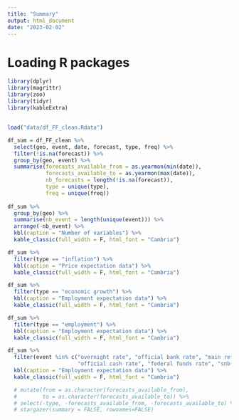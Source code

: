 ```yaml
---
title: "Summary"
output: html_document
date: "2023-02-02"
---
```


# Loading R packages
```r
library(dplyr)
library(magrittr)
library(zoo)
library(tidyr)
library(kableExtra)
```

## 
```r
load("data/df_FF_clean.Rdata")

df_sum = df_FF_clean %>%
  select(geo, event, date, forecast, type, freq) %>%
  filter(!is.na(forecast)) %>%
  group_by(geo, event) %>%
  summarise(forecasts_available_from = as.yearmon(min(date)),
            forecasts_available_to = as.yearmon(max(date)),
            nb_forecasts = length(!is.na(forecast)),
            type = unique(type),
            freq = unique(freq))
  
df_sum %>%
  group_by(geo) %>%
  summarise(nb_event = length(unique(event))) %>%
  arrange(-nb_event) %>%
  kbl(caption = "Number of variables") %>%
  kable_classic(full_width = F, html_font = "Cambria")

df_sum %>%
  filter(type == "inflation") %>%
  kbl(caption = "Price expectation data") %>%
  kable_classic(full_width = F, html_font = "Cambria")

df_sum %>%
  filter(type == "economic growth") %>%
  kbl(caption = "Employment expectation data") %>%
  kable_classic(full_width = F, html_font = "Cambria")

df_sum %>%
  filter(type == "employment") %>%
  kbl(caption = "Employment expectation data") %>%
  kable_classic(full_width = F, html_font = "Cambria")

df_sum %>%
  filter(event %in% c("overnight rate", "official bank rate", "main refinancing rate",
                      "official cash rate", "federal funds rate", "snb policy rate")) %>%
  kbl(caption = "Employment expectation data") %>%
  kable_classic(full_width = F, html_font = "Cambria")

  # mutate(from = as.character(forecasts_available_from),
  #        to = as.character(forecasts_available_to)) %>%
  # select(-type, -forecasts_available_from, -forecasts_available_to) %>%
  # stargazer(summary = FALSE, rownames=FALSE)
```

